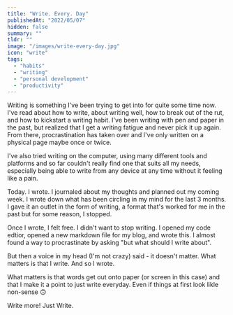 ```yaml
---
title: "Write. Every. Day"
publishedAt: "2022/05/07"
hidden: false
summary: ""
tldr: ""
image: "/images/write-every-day.jpg"
icon: "write"
tags:
  - "habits"
  - "writing"
  - "personal development"
  - "productivity"
---
```


Writing is something I've been trying to get into for quite some time now. I've read about how to write, about writing well, how to break out of the rut, and how to kickstart a writing habit. I've been writing with pen and paper in the past, but realized that I get a writing fatigue and never pick it up again. From there, procrastination has taken over and I've only written on a physical page maybe once or twice.

I've also tried writing on the computer, using many different tools and platforms and so far couldn't really find one that suits all my needs, especially being able to write from any device at any time without it feeling like a pain.

Today. I wrote. I journaled about my thoughts and planned out my coming week. I wrote down what has been circling in my mind for the last 3 months. I gave it an outlet in the form of writing, a format that's worked for me in the past but for some reason, I stopped.

Once I wrote, I felt free. I didn't want to stop writing. I opened my code edtior, opened a new markdown file for my blog, and wrote this. I almost found a way to procrastinate by asking "but what should I write about".

But then a voice in my head (I'm not crazy) said - it doesn't matter. What matters is that I write. And so I wrote.

What matters is that words get out onto paper (or screen in this case) and that I make it a point to just write everyday. Even if things at first look likle non-sense 🙃

Write more! Just Write.
